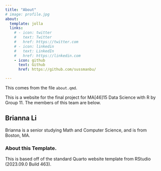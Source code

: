 ```yaml
---
title: "About"
# image: profile.jpg
about:
  template: jolla
  links:
    # - icon: twitter
    #   text: Twitter
    #   href: https://twitter.com
    # - icon: linkedin
    #   text: LinkedIn
    #   href: https://linkedin.com
    - icon: github
      text: Github
      href: https://github.com/sussmanbu/

---
```



This comes from the file `about.qmd`.

This is a website for the final project for MA[46]15 Data Science with R by Group 11.
The members of this team are below.

## Brianna Li

Brianna is a senior studying Math and Computer Science, and is from Boston, MA.

<!-- Please leave in the information below -->

### About this Template.

This is based off of the standard Quarto website template from RStudio (2023.09.0 Build 463).
